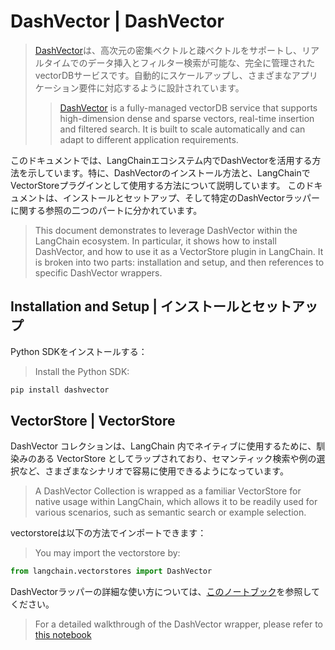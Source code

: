 # DashVector | DashVector

> [DashVector](https://help.aliyun.com/document_detail/2510225.html)は、高次元の密集ベクトルと疎ベクトルをサポートし、リアルタイムでのデータ挿入とフィルター検索が可能な、完全に管理されたvectorDBサービスです。自動的にスケールアップし、さまざまなアプリケーション要件に対応するように設計されています。
>
> > [DashVector](https://help.aliyun.com/document_detail/2510225.html) is a fully-managed vectorDB service that supports high-dimension dense and sparse vectors, real-time insertion and filtered search. It is built to scale automatically and can adapt to different application requirements.

このドキュメントでは、LangChainエコシステム内でDashVectorを活用する方法を示しています。特に、DashVectorのインストール方法と、LangChainでVectorStoreプラグインとして使用する方法について説明しています。
このドキュメントは、インストールとセットアップ、そして特定のDashVectorラッパーに関する参照の二つのパートに分かれています。

> This document demonstrates to leverage DashVector within the LangChain ecosystem. In particular, it shows how to install DashVector, and how to use it as a VectorStore plugin in LangChain.
> It is broken into two parts: installation and setup, and then references to specific DashVector wrappers.

## Installation and Setup | インストールとセットアップ

Python SDKをインストールする：

> Install the Python SDK:

```bash
pip install dashvector
```

## VectorStore | VectorStore

DashVector コレクションは、LangChain 内でネイティブに使用するために、馴染みのある VectorStore としてラップされており、セマンティック検索や例の選択など、さまざまなシナリオで容易に使用できるようになっています。

> A DashVector Collection is wrapped as a familiar VectorStore for native usage within LangChain,
> which allows it to be readily used for various scenarios, such as semantic search or example selection.

vectorstoreは以下の方法でインポートできます：

> You may import the vectorstore by:

```python
from langchain.vectorstores import DashVector
```

DashVectorラッパーの詳細な使い方については、[このノートブック](/docs/integrations/vectorstores/dashvector)を参照してください。

> For a detailed walkthrough of the DashVector wrapper, please refer to [this notebook](/docs/integrations/vectorstores/dashvector)
